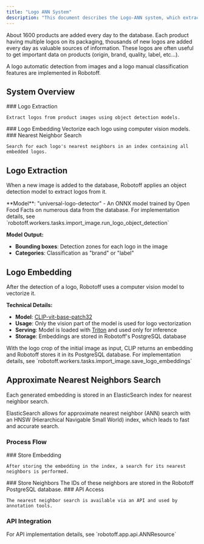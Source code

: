 ```yaml
---
title: "Logo ANN System"
description: "This document describes the Logo-ANN system, which extracts, vectorizes, and searches for nearest neighbors of logos in product images. It covers logo extraction using object detection, embedding with CLIP, and approximate nearest neighbors search using Elasticsearch."
---
```



<Callout type="info">
  About 1600 products are added every day to the database. Each product having
  multiple logos on its packaging, thousands of new logos are added every day as
  valuable sources of information. These logos are often useful to get important
  data on products (origin, brand, quality, label, etc...).
</Callout>

A logo automatic detection from images and a logo manual classification features are implemented in Robotoff.

## System Overview

<Steps>
  <Step>
    ### Logo Extraction
    
    Extract logos from product images using object detection models.
  </Step>

<Step>
  ### Logo Embedding Vectorize each logo using computer vision models.
</Step>

  <Step>
    ### Nearest Neighbor Search
    
    Search for each logo's nearest neighbors in an index containing all embedded logos.
  </Step>
</Steps>

## Logo Extraction

When a new image is added to the database, Robotoff applies an object detection model to extract logos from it.

<Callout type="info">
  **Model**: "universal-logo-detector" - An ONNX model trained by Open Food
  Facts on numerous data from the database. For implementation details, see
  `robotoff.workers.tasks.import_image.run_logo_object_detection`
</Callout>

**Model Output:**

- **Bounding boxes**: Detection zones for each logo in the image
- **Categories**: Classification as "brand" or "label"

<Card
  title="Model Information"
  href="https://github.com/openfoodfacts/robotoff-models/releases"
  description="Learn more about the universal-logo-detector model in the robotoff-models release"
/>

## Logo Embedding

After the detection of a logo, Robotoff uses a computer vision model to vectorize it.

<Cards>
  <Card
    title="CLIP Model"
    href="https://huggingface.co/docs/transformers/model_doc/clip"
    description="CLIP-vit-base-patch32 model developed and trained by OpenAI"
  />
  <Card
    title="Embedding Benchmark"
    href="https://openfoodfacts.github.io/robotoff/research/logo-detection/embedding-benchmark/"
    description="Benchmark results that led to choosing CLIP-vit-base-patch32"
  />
</Cards>

**Technical Details:**

- **Model**: [CLIP-vit-base-patch32](https://huggingface.co/docs/transformers/model_doc/clip)
- **Usage**: Only the vision part of the model is used for logo vectorization
- **Serving**: Model is loaded with [Triton](https://developer.nvidia.com/nvidia-triton-inference-server) and used only for inference
- **Storage**: Embeddings are stored in Robotoff's PostgreSQL database

<Callout type="info">
  With the logo crop of the initial image as input, CLIP returns an embedding
  and Robotoff stores it in its PostgreSQL database. For implementation details,
  see `robotoff.workers.tasks.import_image.save_logo_embeddings`
</Callout>

## Approximate Nearest Neighbors Search

Each generated embedding is stored in an ElasticSearch index for nearest neighbor search.

<Callout type="info">
  ElasticSearch allows for approximate nearest neighbor (ANN) search with an
  HNSW (Hierarchical Navigable Small World) index, which leads to fast and
  accurate search.
</Callout>

<Card
  title="ANN Benchmark"
  href="https://openfoodfacts.github.io/robotoff/research/logo-detection/ann-benchmark/"
  description="Performance benchmarks for the ANN search implementation"
/>

### Process Flow

<Steps>
  <Step>
    ### Store Embedding
    
    After storing the embedding in the index, a search for its nearest neighbors is performed.
  </Step>

<Step>
  ### Store Neighbors The IDs of these neighbors are stored in the Robotoff
  PostgreSQL database.
</Step>

  <Step>
    ### API Access
    
    The nearest neighbor search is available via an API and used by annotation tools.
  </Step>
</Steps>

### API Integration

<Cards>
  <Card
    title="Search API"
    href="https://robotoff.openfoodfacts.org/api/v1/ann/search/185171?count=50"
    description="Nearest neighbor search API endpoint"
  />
  <Card
    title="Hunger Games"
    href="https://hunger.openfoodfacts.org/"
    description="Annotation game that uses the ANN search API"
  />
</Cards>

<Callout type="info">
  For API implementation details, see `robotoff.app.api.ANNResource`
</Callout>
